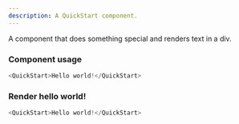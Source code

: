 ```yaml
---
description: A QuickStart component.
---
```



A component that does something special and renders text in a div.

### Component usage
```js
<QuickStart>Hello world!</QuickStart>
```

### Render hello world!

```js live
<QuickStart>Hello world!</QuickStart>
```
